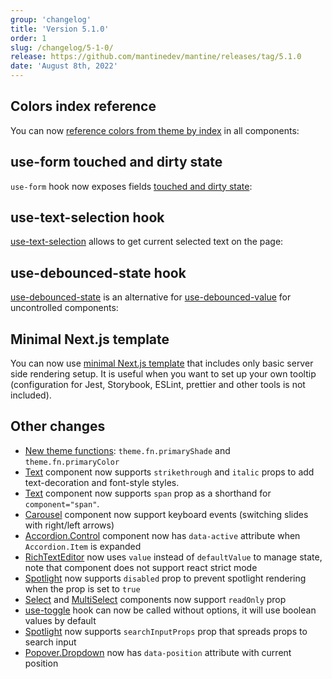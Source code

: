 ```yaml
---
group: 'changelog'
title: 'Version 5.1.0'
order: 1
slug: /changelog/5-1-0/
release: https://github.com/mantinedev/mantine/releases/tag/5.1.0
date: 'August 8th, 2022'
---
```



## Colors index reference

You can now [reference colors from theme by index](https://mantine.dev/theming/colors/#colors-index-reference) in all components:

<Demo data={ThemeDemos.colorsIndex} />

## use-form touched and dirty state

`use-form` hook now exposes fields [touched and dirty state](https://mantine.dev/form/status/):

<Demo data={FormDemos.status} />

## use-text-selection hook

[use-text-selection](https://mantine.dev/hooks/use-text-selection/) allows to get current selected text on the page:

<Demo data={HooksDemos.useTextSelectionUsage} />

## use-debounced-state hook

[use-debounced-state](https://mantine.dev/hooks/use-debounced-state/) is an alternative for
[use-debounced-value](https://mantine.dev/hooks/use-debounced-value/) for uncontrolled components:

<Demo data={HooksDemos.useDebouncedStateUsage} />

## Minimal Next.js template

You can now use [minimal Next.js template](https://github.com/mantinedev/mantine-minimal-next-template)
that includes only basic server side rendering setup. It is useful when you want to set up your own tooltip
(configuration for Jest, Storybook, ESLint, prettier and other tools is not included).

## Other changes

- [New theme functions](https://mantine.dev/theming/functions/): `theme.fn.primaryShade` and `theme.fn.primaryColor`
- [Text](https://mantine.dev/core/text/) component now supports `strikethrough` and `italic` props to add text-decoration and font-style styles.
- [Text](https://mantine.dev/core/text/) component now supports `span` prop as a shorthand for `component="span"`.
- [Carousel](https://mantine.dev/others/carousel/) component now support keyboard events (switching slides with right/left arrows)
- [Accordion.Control](https://mantine.dev/core/accordion/) component now has `data-active` attribute when `Accordion.Item` is expanded
- [RichTextEditor](https://mantine.dev/others/rte/) now uses `value` instead of `defaultValue` to manage state, note that component does not support react strict mode
- [Spotlight](https://mantine.dev/others/spotlight/) now supports `disabled` prop to prevent spotlight rendering when the prop is set to `true`
- [Select](https://mantine.dev/core/select/) and [MultiSelect](https://mantine.dev/core/multi-select/) components now support `readOnly` prop
- [use-toggle](https://mantine.dev/hooks/use-toggle/) hook can now be called without options, it will use boolean values by default
- [Spotlight](https://mantine.dev/others/spotlight/) now supports `searchInputProps` prop that spreads props to search input
- [Popover.Dropdown](https://mantine.dev/core/popover/) now has `data-position` attribute with current position
